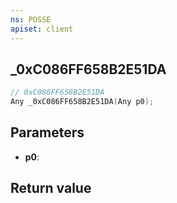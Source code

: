 ```yaml
---
ns: POSSE
apiset: client
---
```

## _0xC086FF658B2E51DA

```c
// 0xC086FF658B2E51DA
Any _0xC086FF658B2E51DA(Any p0);
```


## Parameters
* **p0**:

## Return value